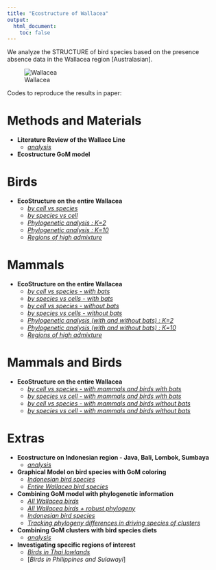```yaml
---
title: "Ecostructure of Wallacea"
output:
  html_document:
    toc: false
---
```


We analyze the STRUCTURE of bird species based on the presence absence data in the Wallacea region [Australasian]. 

![Wallacea](Wallacea_w_seabirds/geostructure_birds_2.png)


Codes to reproduce the results in paper: 

# Methods and Materials

* **Literature Review of the Wallace Line**
    + [*analysis*](literature_review.html)
    
* **Ecostructure GoM model**

# Birds
          
* **EcoStructure on the entire Wallacea**
    + [*by cell vs species*](wallacea_analysis_birds.html)
    + [*by species vs cell*](wallacea_analysis_birds_transpose.html)
    + [*Phylogenetic analysis : K=2*](phylogeny_analysis_birds_K_2.html)
    + [*Phylogenetic analysis : K=10*](phylogeny_analysis_birds_K_10.html)
    + [*Regions of high admixture*](high_admixture_regions_birds.html)
    
# Mammals

* **EcoStructure on the entire Wallacea**
    + [*by cell vs species - with bats*](wallacea_analysis_mammals.html)
    + [*by species vs cells - with bats*](wallacea_analysis_mammals_transpose.html)
    + [*by cell vs species - without bats*](wallacea_analysis_mammals_no_bats.html)
    + [*by species vs cells - without bats*](wallacea_analysis_mammals_no_bats_transpose.html)
    + [*Phylogenetic analysis (with and without bats) : K=2*](phylogeny_analysis_mammals_K_2.html)
    + [*Phylogenetic analysis (with and without bats) : K=10*](phylogeny_analysis_mammals_K_10.html)
    + [*Regions of high admixture*](high_admixture_regions_mammals.html)
    
# Mammals and Birds

* **EcoStructure on the entire Wallacea**
    + [*by cell vs species - with mammals and birds with bats*](wallacea_analysis_mammals_and_birds.html)
    + [*by species vs cell - with mammals and birds with bats*](wallacea_analysis_mammals_and_birds_transpose.html)
    + [*by cell vs species - with mammals and birds without bats*](wallacea_analysis_mammals_and_birds_no_bats.html)
    + [*by species vs cell - with mammals and birds without bats*](wallacea_analysis_mammals_and_birds_transpose.html)

# Extras
          
* **Ecostructure on Indonesian region - Java, Bali, Lombok, Sumbaya**
    + [*analysis*](java_bali_lombok_analysis.html)
    
*  **Graphical Model on bird species with GoM coloring**
    + [*Indonesian bird species*](indonesian_birds_graphs.html)
    + [*Entire Wallacea bird species*](wallacea_birds_graphs.html)
    
*  **Combining GoM model with phylogenetic information**
    + [*All Wallacea birds*](phylogenetic_wallacea.html)
    + [*All Wallacea birds + robust phylogeny*](robust_phylogenetic_wallacea.html)
    + [*Indonesian bird species*](phylogenetic_indonesia.html)
    + [*Tracking phylogeny differences in driving species of clusters*](tracking_phylogenies_wallacea.html)
    
*  **Combining GoM clusters with bird species diets**
    + [*analysis*](wallacea_functional_analysis.html)
    
*  **Investigating specific regions of interest**
    + [*Birds in Thai lowlands*](birds_in_thailand.html)
    + [*Birds in Philippines and Sulawayi*]
    

